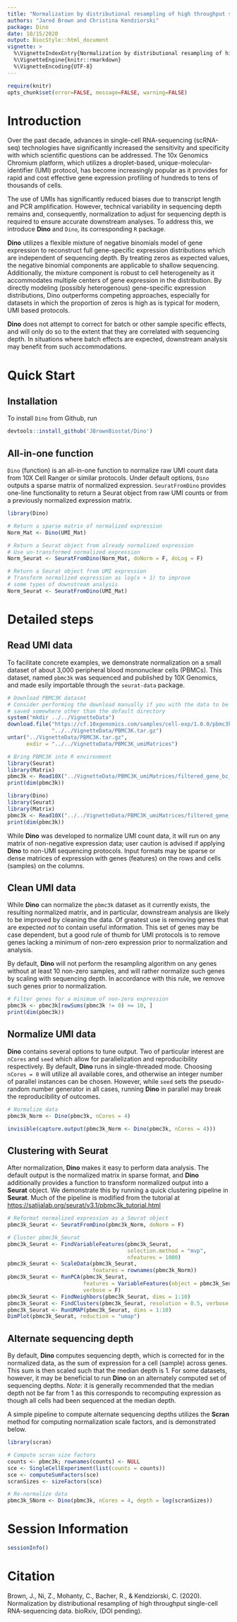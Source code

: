 ```yaml
---
title: "Normalization by distributional resampling of high throughput single-cell RNA-sequencing data"
authors: "Jared Brown and Christina Kendziorski"
package: Dino
date: 10/15/2020
output: BiocStyle::html_document
vignette: >
  %\VignetteIndexEntry{Normalization by distributional resampling of high throughput single-cell RNA-sequencing data}
  %\VignetteEngine{knitr::rmarkdown}
  %\VignetteEncoding{UTF-8}
---
```


```r
require(knitr)
opts_chunk$set(error=FALSE, message=FALSE, warning=FALSE)
```

# Introduction

Over the past decade, advances in single-cell RNA-sequencing (scRNA-seq) technologies have significantly increased the sensitivity and specificity with which scientific questions can be addressed. The 10x Genomics Chromium  platform, which utilizes a droplet-based, unique-molecular-identifier (UMI) protocol, has become increasingly popular as it provides for rapid and cost effective gene expression profiling of hundreds to tens of thousands of cells.

The use of UMIs has significantly reduced biases due to transcript length and PCR amplification. However, technical variability in sequencing depth remains and, consequently, normalization to adjust for sequencing depth is required to ensure accurate downstream analyses. To address this, we introduce **Dino** and `Dino`, its corresponding `R` package.

**Dino** utilizes a flexible mixture of negative binomials model of gene expression to reconstruct full gene-specific expression distributions which are independent of sequencing depth. By treating zeros as expected values, the negative binomial components are applicable to shallow sequencing. Additionally, the mixture component is robust to cell heterogeneity as it accommodates multiple centers of gene expression in the distribution. By directly modeling (possibly heterogenous) gene-specific expression distributions, Dino outperforms competing approaches, especially for datasets in which the proportion of zeros is high as is typical for modern, UMI based protocols.

**Dino** does not attempt to correct for batch or other sample specific effects, and will only do so to the extent that they are correlated with sequencing depth. In situations where batch effects are expected, downstream analysis may benefit from such accommodations.

# Quick Start

## Installation

To install `Dino` from Github, run

```r
devtools::install_github('JBrownBiostat/Dino')
```

## All-in-one function

`Dino` (function) is an all-in-one function to normalize raw UMI count data from 10X Cell Ranger or similar protocols. Under default options, `Dino` outputs a sparse matrix of normalized expression. `SeuratFromDino` provides one-line functionality to return a Seurat object from raw UMI counts or from a previously normalized expression matrix.

```r
library(Dino)

# Return a sparse matrix of normalized expression
Norm_Mat <- Dino(UMI_Mat)

# Return a Seurat object from already normalized expression
# Use un-transformed normalized expression
Norm_Seurat <- SeuratFromDino(Norm_Mat, doNorm = F, doLog = F)

# Return a Seurat object from UMI expression
# Transform normalized expression as log(x + 1) to improve
# some types of downstream analysis
Norm_Seurat <- SeuratFromDino(UMI_Mat)
```


# Detailed steps

## Read UMI data

To facilitate concrete examples, we demonstrate normalization on a small dataset of about 3,000 peripheral blood mononuclear cells (PBMCs). This dataset, named `pbmc3k` was sequenced and published by 10X Genomics, and made esily importable through the `seurat-data` package.

```r
# Download PBMC3K dataset
# Consider performing the download manually if you with the data to be 
# saved somewhere other than the default directory
system("mkdir ../../VignetteData")
download.file("https://cf.10xgenomics.com/samples/cell-exp/1.0.0/pbmc3k/pbmc3k_filtered_gene_bc_matrices.tar.gz",
              "../../VignetteData/PBMC3K.tar.gz")
untar("../VignetteData/PBMC3K.tar.gz",
      exdir = "../../VignetteData/PBMC3K_umiMatrices")

# Bring PBMC3K into R environment
library(Seurat)
library(Matrix)
pbmc3k <- Read10X("../VignetteData/PBMC3K_umiMatrices/filtered_gene_bc_matrices/hg19")
print(dim(pbmc3k))
```

```r
library(Dino)
library(Seurat)
library(Matrix)
pbmc3k <- Read10X("../../VignetteData/PBMC3K_umiMatrices/filtered_gene_bc_matrices/hg19")
print(dim(pbmc3k))
```

While **Dino** was developed to normalize UMI count data, it will run on any matrix of non-negative expression data; user caution is advised if applying **Dino** to non-UMI sequencing protocols. Input formats may be sparse or dense matrices of expression with genes (features) on the rows and cells (samples) on the columns.

## Clean UMI data

While **Dino** can normalize the `pbmc3k` dataset as it currently exists, the resulting normalized matrix, and in particular, downstream analysis are likely to be improved by cleaning the data. Of greatest use is removing genes that are expected *not* to contain useful information. This set of genes may be case dependent, but a good rule of thumb for UMI protocols is to remove genes lacking a minimum of non-zero expression prior to normalization and analysis. 

By default, **Dino** will not perform the resampling algorithm on any genes without at least 10 non-zero samples, and will rather normalize such genes by scaling with sequencing depth. In accordance with this rule, we remove such genes prior to normalization.

```r
# Filter genes for a minimum of non-zero expression
pbmc3k <- pbmc3k[rowSums(pbmc3k != 0) >= 10, ]
print(dim(pbmc3k))
```

## Normalize UMI data

**Dino** contains several options to tune output. Two of particular interest are `nCores` and `seed` which allow for parallelization and reproducibility respectively. By default, **Dino** runs in single-threaded mode. Choosing `nCores = 0` will utilize all available cores, and otherwise an integer number of parallel instances can be chosen. However, while `seed` sets the pseudo-random number generator in all cases, running **Dino** in parallel may break the reproducibility of outcomes.

```r
# Normalize data
pbmc3k_Norm <- Dino(pbmc3k, nCores = 4)
```

```r
invisible(capture.output(pbmc3k_Norm <- Dino(pbmc3k, nCores = 4)))
```

## Clustering with Seurat

After normalization, **Dino** makes it easy to perform data analysis. The default output is the normalized matrix in sparse format, and **Dino** additionally provides a function to transform normalized output into a **Seurat** object. We demonstrate this by running a quick clustering pipeline in **Seurat**. Much of the pipeline is modified from the tutorial at [https://satijalab.org/seurat/v3.1/pbmc3k_tutorial.html](https://satijalab.org/seurat/v3.1/pbmc3k_tutorial.html)

```R
# Reformat normalized expression as a Seurat object
pbmc3k_Seurat <- SeuratFromDino(pbmc3k_Norm, doNorm = F)

# Cluster pbmc3k_Seurat
pbmc3k_Seurat <- FindVariableFeatures(pbmc3k_Seurat, 
                                      selection.method = "mvp", 
                                      nfeatures = 1000)
pbmc3k_Seurat <- ScaleData(pbmc3k_Seurat, 
                           features = rownames(pbmc3k_Norm))
pbmc3k_Seurat <- RunPCA(pbmc3k_Seurat, 
                        features = VariableFeatures(object = pbmc3k_Seurat),
                        verbose = F)
pbmc3k_Seurat <- FindNeighbors(pbmc3k_Seurat, dims = 1:10)
pbmc3k_Seurat <- FindClusters(pbmc3k_Seurat, resolution = 0.5, verbose = F)
pbmc3k_Seurat <- RunUMAP(pbmc3k_Seurat, dims = 1:10)
DimPlot(pbmc3k_Seurat, reduction = "umap")
```

## Alternate sequencing depth

By default, **Dino** computes sequencing depth, which is corrected for in the normalized data, as the sum of expression for a cell (sample) across genes. This sum is then scaled such that the median depth is 1. For some datasets, however, it may be beneficial to run **Dino** on an alternately computed set of sequencing depths. *Note*: it is generally recommended that the median depth not be far from 1 as this corresponds to recomputing expression as though all cells had been sequenced at the median depth.

A simple pipeline to compute alternate sequencing depths utilizes the **Scran** method for computing normalization scale factors, and is demonstrated below.

```r
library(scran)

# Compute scran size factors
counts <- pbmc3k; rownames(counts) <- NULL
sce <- SingleCellExperiment(list(counts = counts))
sce <- computeSumFactors(sce)
scranSizes <- sizeFactors(sce)

# Re-normalize data
pbmc3k_SNorm <- Dino(pbmc3k, nCores = 4, depth = log(scranSizes))

```


# Session Information
```r
sessionInfo()
```


# Citation

Brown, J., Ni, Z., Mohanty, C., Bacher, R., & Kendziorski, C. (2020). Normalization by distributional resampling of high throughput single-cell RNA-sequencing data. bioRxiv, (DOI pending).




